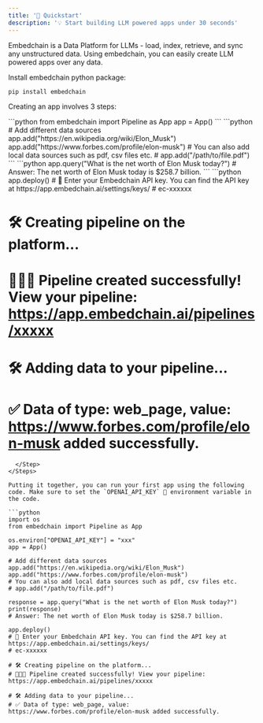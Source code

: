 ```yaml
---
title: '🚀 Quickstart'
description: '💡 Start building LLM powered apps under 30 seconds'
---
```


Embedchain is a Data Platform for LLMs - load, index, retrieve, and sync any unstructured data. Using embedchain, you can easily create LLM powered apps over any data. 

Install embedchain python package:

```bash
pip install embedchain
```

Creating an app involves 3 steps:

<Steps>
  <Step title="⚙️ Import app instance">
```python
from embedchain import Pipeline as App
app = App()
```
  </Step>
  <Step title="🗃️ Add data sources">
```python
# Add different data sources
app.add("https://en.wikipedia.org/wiki/Elon_Musk")
app.add("https://www.forbes.com/profile/elon-musk")
# You can also add local data sources such as pdf, csv files etc.
# app.add("/path/to/file.pdf")
```
  </Step>
  <Step title="💬 Query or chat or search context on your data">
```python
app.query("What is the net worth of Elon Musk today?")
# Answer: The net worth of Elon Musk today is $258.7 billion.
```
  </Step>
  <Step title="🚀 (Optional) Deploy your pipeline to Embedchain Platform">
```python
app.deploy()
# 🔑 Enter your Embedchain API key. You can find the API key at https://app.embedchain.ai/settings/keys/
# ec-xxxxxx

# 🛠️ Creating pipeline on the platform...
# 🎉🎉🎉 Pipeline created successfully! View your pipeline: https://app.embedchain.ai/pipelines/xxxxx

# 🛠️ Adding data to your pipeline...
# ✅ Data of type: web_page, value: https://www.forbes.com/profile/elon-musk added successfully.
```
  </Step>
</Steps>

Putting it together, you can run your first app using the following code. Make sure to set the `OPENAI_API_KEY` 🔑 environment variable in the code.

```python
import os
from embedchain import Pipeline as App

os.environ["OPENAI_API_KEY"] = "xxx"
app = App()

# Add different data sources
app.add("https://en.wikipedia.org/wiki/Elon_Musk")
app.add("https://www.forbes.com/profile/elon-musk")
# You can also add local data sources such as pdf, csv files etc.
# app.add("/path/to/file.pdf")

response = app.query("What is the net worth of Elon Musk today?")
print(response)
# Answer: The net worth of Elon Musk today is $258.7 billion.

app.deploy()
# 🔑 Enter your Embedchain API key. You can find the API key at https://app.embedchain.ai/settings/keys/
# ec-xxxxxx

# 🛠️ Creating pipeline on the platform...
# 🎉🎉🎉 Pipeline created successfully! View your pipeline: https://app.embedchain.ai/pipelines/xxxxx

# 🛠️ Adding data to your pipeline...
# ✅ Data of type: web_page, value: https://www.forbes.com/profile/elon-musk added successfully.
```
